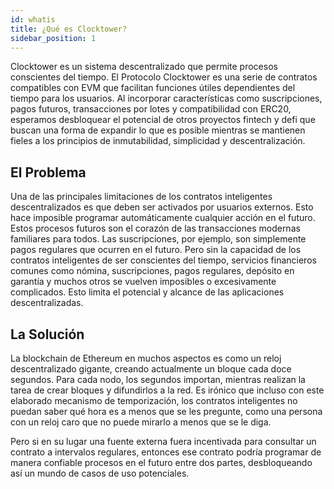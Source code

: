 ```yaml
---
id: whatis
title: ¿Qué es Clocktower?
sidebar_position: 1
--- 
```


Clocktower es un sistema descentralizado que permite procesos conscientes del tiempo. El Protocolo Clocktower es una serie de contratos compatibles con EVM que facilitan funciones útiles dependientes del tiempo para los usuarios. Al incorporar características como suscripciones, pagos futuros, transacciones por lotes y compatibilidad con ERC20, esperamos desbloquear el potencial de otros proyectos fintech y defi que buscan una forma de expandir lo que es posible mientras se mantienen fieles a los principios de inmutabilidad, simplicidad y descentralización.

## El Problema

Una de las principales limitaciones de los contratos inteligentes descentralizados es que deben ser activados por usuarios externos. Esto hace imposible programar automáticamente cualquier acción en el futuro. Estos procesos futuros son el corazón de las transacciones modernas familiares para todos. Las suscripciones, por ejemplo, son simplemente pagos regulares que ocurren en el futuro. Pero sin la capacidad de los contratos inteligentes de ser conscientes del tiempo, servicios financieros comunes como nómina, suscripciones, pagos regulares, depósito en garantía y muchos otros se vuelven imposibles o excesivamente complicados. Esto limita el potencial y alcance de las aplicaciones descentralizadas.

## La Solución

La blockchain de Ethereum en muchos aspectos es como un reloj descentralizado gigante, creando actualmente un bloque cada doce segundos. Para cada nodo, los segundos importan, mientras realizan la tarea de crear bloques y difundirlos a la red. Es irónico que incluso con este elaborado mecanismo de temporización, los contratos inteligentes no puedan saber qué hora es a menos que se les pregunte, como una persona con un reloj caro que no puede mirarlo a menos que se le diga.

Pero si en su lugar una fuente externa fuera incentivada para consultar un contrato a intervalos regulares, entonces ese contrato podría programar de manera confiable procesos en el futuro entre dos partes, desbloqueando así un mundo de casos de uso potenciales. 
